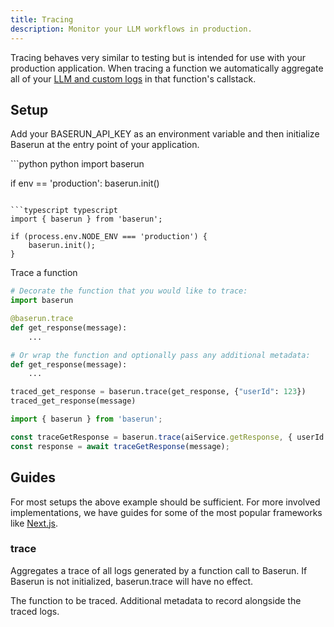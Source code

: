 ```yaml
---
title: Tracing
description: Monitor your LLM workflows in production.
---
```


Tracing behaves very similar to testing but is intended for use with your production application. When tracing a function we automatically aggregate all of your [LLM and custom logs](/logging) in that function's callstack.

## Setup

Add your BASERUN_API_KEY as an environment variable and then initialize Baserun at the entry point of your application.

<CodeGroup>
```python python
import baserun

if env == 'production':
    baserun.init()
```

```typescript typescript
import { baserun } from 'baserun';

if (process.env.NODE_ENV === 'production') {
    baserun.init();
}
```
</CodeGroup>

Trace a function
<CodeGroup>
```python python
# Decorate the function that you would like to trace:
import baserun

@baserun.trace
def get_response(message):
    ...

# Or wrap the function and optionally pass any additional metadata:
def get_response(message):
    ...

traced_get_response = baserun.trace(get_response, {"userId": 123})
traced_get_response(message)
```

```typescript typescript
import { baserun } from 'baserun';

const traceGetResponse = baserun.trace(aiService.getResponse, { userId: 123 });
const response = await traceGetResponse(message);
```
</CodeGroup>

## Guides

For most setups the above example should be sufficient. For more involved implementations, we have guides for some of the most popular frameworks like [Next.js](/nextjs).

### trace

Aggregates a trace of all logs generated by a function call to Baserun. If Baserun is not initialized, baserun.trace will have no effect.

<ParamField path="function" type="Function">
    The function to be traced.
</ParamField>
<ParamField path="metadata" type="object, optional">
    Additional metadata to record alongside the traced logs.
</ParamField>